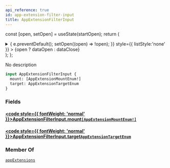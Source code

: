 ```yaml
---
api_reference: true
id: app-extension-filter-input
title: AppExtensionFilterInput
---
```






const [open, setOpen] = useState(startOpen);
return (
<details {...(open ? { open: true } : {})} className="details" style={{ border:'none', boxShadow:'none', background:'var(--ifm-background-color)' }}>
<summary
onClick={(e) => {
e.preventDefault();
setOpen((open) => !open);
}}
style={{ listStyle:'none' }} >
{open ? dataOpen : dataClose}
</summary>
{open && children}
</details>
);
};

No description

```graphql
input AppExtensionFilterInput {
  mount: [AppExtensionMountEnum!]
  target: AppExtensionTargetEnum
}
```

### Fields

#### [<code style={{ fontWeight: 'normal' }}>AppExtensionFilterInput.<b>mount</b></code>](#)<Bullet />[`[AppExtensionMountEnum!]`](../../../api-reference/apps/enums/app-extension-mount-enum.mdx) <Badge class="badge badge--secondary" text="list"/> <Badge class="badge badge--secondary" text="enum"/> <Badge class="badge badge--secondary" text="apps"/>

#### [<code style={{ fontWeight: 'normal' }}>AppExtensionFilterInput.<b>target</b></code>](#)<Bullet />[`AppExtensionTargetEnum`](../../../api-reference/apps/enums/app-extension-target-enum.mdx) <Badge class="badge badge--secondary" text="enum"/> <Badge class="badge badge--secondary" text="apps"/>

### Member Of

[`appExtensions`](../../../api-reference/apps/queries/app-extensions.mdx) <Badge class="badge badge--secondary" text="query"/>
